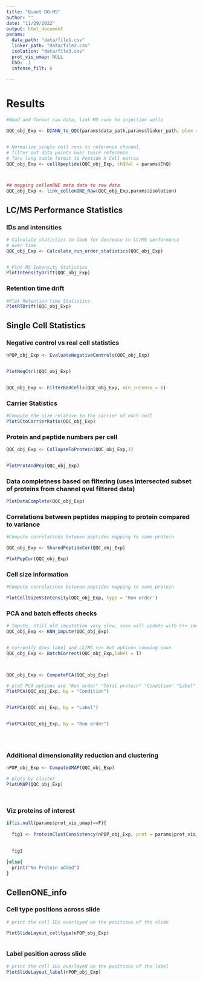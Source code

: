 ```yaml
---
title: "Quant DO-MS"
author: ""
date: "11/29/2022"
output: html_document
params:
  data_path: "data/file1.csv"
  linker_path: "data/file2.csv"
  isolation: "data/file3.csv"
  prot_vis_umap: NULL
  ChQ: .1
  intense_filt: 6
  
---
```



# Results {.tabset}

```r


#Read and format raw data, link MS runs to injection wells

QQC_obj_Exp <- DIANN_to_QQC(params$data_path,params$linker_path, plex = 2, carrier = T)


# Normalize single cell runs to reference channel, 
# filter out data points over twice reference
# Turn long table format to Peptide X Cell matrix
QQC_obj_Exp <- cellXpeptide(QQC_obj_Exp, chQVal = params$ChQ)



## mapping cellenONE meta data to raw data
QQC_obj_Exp <- link_cellenONE_Raw(QQC_obj_Exp,params$isolation)


```


## LC/MS Performance Statistics

### IDs and intensities
```r

# Calculate statistics to look for decrease in LC/MS performance
# over time
QQC_obj_Exp <- Calculate_run_order_statistics(QQC_obj_Exp)


# Plot MS Intensity Statistics
PlotIntensityDrift(QQC_obj_Exp)


```


### Retention time drift
```r

#Plot Retention time Statistics
PlotRTDrift(QQC_obj_Exp)


```


## Single Cell Statistics


### Negative control vs real cell statistics
```r

nPOP_obj_Exp <- EvaluateNegativeControls(QQC_obj_Exp)


PlotNegCtrl(QQC_obj_Exp)


QQC_obj_Exp <- FilterBadCells(QQC_obj_Exp, min_intense = 6)

```

### Carrier Statistics

```r

#Compute the size relative to the carrier of each cell
PlotSCtoCarrierRatio(QQC_obj_Exp)

```


### Protein and peptide numbers per cell

```r

QQC_obj_Exp <- CollapseToProtein(QQC_obj_Exp,1)


PlotProtAndPep(QQC_obj_Exp)

```


### Data completness based on filtering (uses intersected subset of proteins from channel qval filtered data)


```r

PlotDataComplete(QQC_obj_Exp)

```

### Correlations between peptides mapping to protein compared to variance

```r

#Compute correlations between peptides mapping to same protein

QQC_obj_Exp <- SharedPeptideCor(QQC_obj_Exp)

PlotPepCor(QQC_obj_Exp)


```


### Cell size information

```r

#Compute correlations between peptides mapping to same protein

PlotCellSizeVsIntensity(QQC_obj_Exp, type = 'Run order')

```

### PCA and batch effects checks
```r

# Impute, still old imputation very slow, soon will update with C++ implementation
QQC_obj_Exp <- KNN_impute(QQC_obj_Exp)


# currently does label and LC/MS run but options comming soon
QQC_obj_Exp <- BatchCorrect(QQC_obj_Exp,label = T)



QQC_obj_Exp <- ComputePCA(QQC_obj_Exp)

# plot PCA options are "Run order" "Total protein" "Condition" "Label"
PlotPCA(QQC_obj_Exp, by = "Condition")


PlotPCA(QQC_obj_Exp, by = "Label")


PlotPCA(QQC_obj_Exp, by = "Run order")





```



### Additional dimensionality reduction and clustering


```r


nPOP_obj_Exp <- ComputeUMAP(QQC_obj_Exp)

# plots by cluster
PlotUMAP(QQC_obj_Exp)




```


### Viz proteins of interest
```r

if(is.null(params$prot_vis_umap)==F){
  
  fig1 <- ProteinClustConsistency(nPOP_obj_Exp, prot = params$prot_vis_umap, type = 'line')
  

  fig1
  
}else{
  print("No Protein added")
}


```









## CellenONE_info

### Cell type positions across slide
```r

# print the cell IDs overlayed on the positions of the slide

PlotSlideLayout_celltype(nPOP_obj_Exp)



```

### Label position across slide
```r

# print the cell IDs overlayed on the positions of the label
PlotSlideLayout_label(nPOP_obj_Exp)


```
